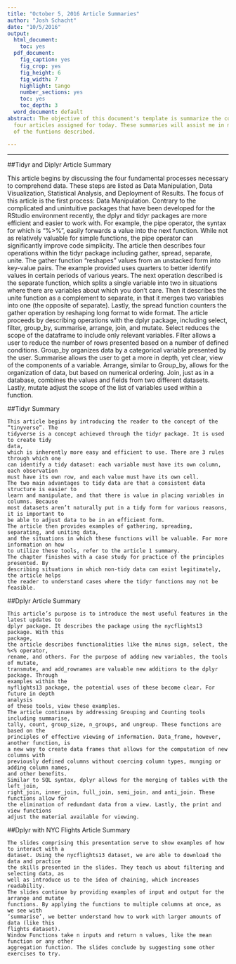 ```yaml
---
title: "October 5, 2016 Article Summaries"
author: "Josh Schacht"
date: "10/5/2016"
output:
  html_document:
    toc: yes
  pdf_document:
    fig_caption: yes
    fig_crop: yes
    fig_height: 6
    fig_width: 7
    highlight: tango
    number_sections: yes
    toc: yes
    toc_depth: 3
  word_document: default
abstract: The objective of this document's template is summarize the content of the
  four articles assigned for today. These summaries will assist me in my future usage
  of the funtions described.  
  
---
```

---

##Tidyr and Diplyr Article Summary

This article begins by discussing the four fundamental processes necessary to comprehend 
data. These steps are listed as Data Manipulation, Data Visualization, Statistical 
Analysis, and Deployment of Results. The focus of this article is the first process: Data 
Manipulation. Contrary to the complicated and unintuitive packages that have been developed
for the RStudio environment recently, the dplyr and tidyr packages are more efficient and 
easier to work with. For example, the pipe operator, the syntax for which is “%>%”, easily 
forwards a value into the next function. While not as relatively valuable for simple 
functions, the pipe operator can significantly improve code simplicity.
The article then describes four operations within the tidyr package including gather, 
spread, separate, unite. The gather function “reshapes” values from an unstacked form into 
key-value pairs. The example provided uses quarters to better identify values in certain 
periods of various years.
The next operation described is the separate function, which splits a single variable into 
two in situations where there are variables about which you don’t care. Then it describes 
the unite function as a complement to separate, in that it merges two variables into one 
(the opposite of separate). Lastly, the spread function counters the gather operation by 
reshaping long format to wide format. 
The article proceeds by describing operations with the dplyr package, including select, 
filter, group_by, summarise, arrange, join, and mutate. Select reduces the scope of the 
dataframe to include only relevant variables. Filter allows a user to reduce the number of 
rows presented based on a number of defined conditions. Group_by organizes data by a 
categorical variable presented by the user. Summarise allows the user to get a more in 
depth, yet clear, view of the components of a variable. Arrange, similar to Group_by, 
allows for the organization of data, but based on numerical ordering. Join, just as in a 
database,
combines the values and fields from two different datasets. Lastly, mutate adjust the scope
of the list of variables used within a function.

##Tidyr Summary

	This article begins by introducing the reader to the concept of the “tinyverse”. The 
	tidyverse is a concept achieved through the tidyr package. It is used to create tidy 
	data,
	which is inherently more easy and efficient to use. There are 3 rules through which one 
	can identify a tidy dataset: each variable must have its own column, each observation 
	must have its own row, and each value must have its own cell.
	The two main advantages to tidy data are that a consistent data structure is easier to 
	learn and manipulate, and that there is value in placing variables in columns. Because 
	most datasets aren’t naturally put in a tidy form for various reasons, it is important to
	be able to adjust data to be in an efficient form. 
	The article then provides examples of gathering, spreading, separating, and uniting data,
	and the situations in which these functions will be valuable. For more information on how
	to utilize these tools, refer to the article 1 summary. 
	The chapter finishes with a case study for practice of the principles presented. By 
	describing situations in which non-tidy data can exist legitimately, the article helps 
	the	reader to understand cases where the tidyr functions may not be feasible. 

##Dplyr Article Summary

	This article’s purpose is to introduce the most useful features in the latest updates to 
	dplyr package. It describes the package using the nycflights13 package. With this 
	package,
	the article describes functionalities like the minus sign, select, the %<% operator, 
	rename, and others. For the purpose of adding new variables, the tools of mutate, 
	transmute, and add_rownames are valuable new additions to the dplyr package. Through 
	examples within the 
	nyflights13 package, the potential uses of these become clear. For future in depth 
	analysis 
	of these tools, view these examples.
	The article continues by addressing Grouping and Counting tools including summarise, 
	tally, count, group_size, n_groups, and ungroup. These functions are based on the 
	principles of effective viewing of information. Data_frame, however, another function, is
	a new way to create data frames that allows for the computation of new columns with 
	previously defined columns without coercing column types, munging or adding column names,
	and other benefits.
	Similar to SQL syntax, dplyr allows for the merging of tables with the left_join, 
	right_join, inner_join, full_join, semi_join, and anti_join. These functions allow for 
	the elimination of redundant data from a view. Lastly, the print and view functions 
	adjust the material available for viewing.


##Dplyr with NYC Flights Article Summary 

	The slides comprising this presentation serve to show examples of how to interact with a 
	dataset. Using the nycflights13 dataset, we are able to download the data and practice 
	the skills presented in the slides. They teach us about filtering and selecting data, as 
	well as introduce us to the idea of chaining, which increases readability.
	The slides continue by providing examples of input and output for the arrange and mutate 
	functions. By applying the functions to multiple columns at once, as we see with 
	‘summarise’, we better understand how to work with larger amounts of data (like this 
	flights dataset).
	Window Functions take n inputs and return n values, like the mean function or any other 
	aggregation function. The slides conclude by suggesting some other exercises to try.






